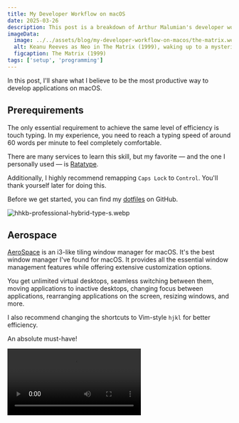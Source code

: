 ```yaml
---
title: My Developer Workflow on macOS
date: 2025-03-26
description: This post is a breakdown of Arthur Malumian's developer workflow on macOS, covering the tools, configurations, and optimizations he uses for maximum productivity.
imageData:
  image: ../../assets/blog/my-developer-workflow-on-macos/the-matrix.webp
  alt: Keanu Reeves as Neo in The Matrix (1999), waking up to a mysterious message on his computer screen.
  figcaption: The Matrix (1999)
tags: ['setup', 'programming']
---
```


In this post, I'll share what I believe to be the most productive way to develop applications on macOS.

## Prerequirements

The only essential requirement to achieve the same level of efficiency is touch typing. In my experience, you need to reach a typing speed of around 60 words per minute to feel completely comfortable.

There are many services to learn this skill, but my favorite — and the one I personally used — is [Ratatype](https://www.ratatype.com).

Additionally, I highly recommend remapping `Caps Lock` to `Control`. You'll thank yourself later for doing this.

Before we get started, you can find my [dotfiles](https://github.com/amalumian/dotfiles) on GitHub.

![hhkb-professional-hybrid-type-s.webp](../../assets/blog/my-developer-workflow-on-macos/hhkb-professional-hybrid-type-s.webp)

## Aerospace

[AeroSpace](https://github.com/nikitabobko/AeroSpace) is an i3-like tiling window manager for macOS. It's the best window manager I've found for macOS. It provides all the essential window management features while offering extensive customization options.

You get unlimited virtual desktops, seamless switching between them, moving applications to inactive desktops, changing focus between applications, rearranging applications on the screen, resizing windows, and more.

I also recommend changing the shortcuts to Vim-style `hjkl` for better efficiency.

An absolute must-have!


<Video src='/videos/blog/my-developer-workflow-on-macos/aerospace.mp4 ' />

## Raycast

[Raycast](https://www.raycast.com) is the perfect replacement for the built-in Spotlight. It has enhanced capabilities, is incredibly fast, and even supports Vim-style keybindings.

![raycast.webp](../../assets/blog/my-developer-workflow-on-macos/raycast.webp)

## Warp

For my terminal, I use [Warp](https://www.warp.dev). I previously used iTerm2, which is an excellent terminal, but Warp's AI-powered features won me over, so I switched to it.

_Update 5/17/2025: I've switched to Ghostty._

![warp.webp](../../assets/blog/my-developer-workflow-on-macos/warp.webp)

## tmux

[tmux](https://github.com/tmux/tmux) is a terminal multiplexer. I assume it needs no introduction.

The only thing I'd recommend is changing the default window index from 0 to 1. Since keyboard number keys start at 1, it feels more intuitive. Also, I suggest remapping the pane navigation shortcuts to Vim-style `hjkl`.

![tmux.webp](../../assets/blog/my-developer-workflow-on-macos/tmux.webp)

## Neovim

Vim is the best text editor, and [Neovim](https://github.com/neovim/neovim) is even better. Vim provides the most efficient and comfortable way to work with text.

With Neovim plugins, you can tailor your editor to your exact needs without unnecessary bloat. Modern code editors often have tons of features that don't provide real practical benefits.

If you want to get started with Vim, start by learning the basic Vim motions and setting up your own configuration. A good first step is installing a Vim plugin in your current code editor, whether it's WebStorm or VS Code — it doesn't matter. Just get used to Vim motions. Once you get comfortable, start building your own Vim config and using the real Vim. I recommend [kickstart.nvim](https://github.com/nvim-lua/kickstart.nvim) for beginners. It has documentation for almost every line, helping you understand what each plugin or setting does. Later, you can tweak it or build your own setup from scratch.

If you don't want to bother with configuration at all, [LazyVim](https://www.lazyvim.org) is a great ready-to-go solution, but with this approach, you won't get too far from your favorite VS Code.

Also, check out Vim guides from ThePrimeagen — awesome guy!

![neovim.webp](../../assets/blog/my-developer-workflow-on-macos/neovim.webp)

## Obsidian

[Obsidian](https://obsidian.md) is a note-taking app where notes are stored as `md` files, making formatting familiar for developers.

There are multiple ways to sync notes across devices. You can store your vault in Git using a plugin (Obsidian has a vast plugin library). However, I prefer using iCloud for seamless access from my phone. You can also use Google Drive or OneDrive.

And yes, it supports Vim motions. As you can see, I use the same navigation model across all my tools, which is incredibly convenient.

![obsidian.webp](../../assets/blog/my-developer-workflow-on-macos/obsidian.webp)
